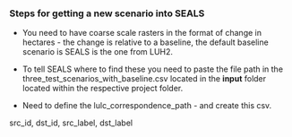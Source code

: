 ### Steps for getting a new scenario into SEALS

-   You need to have coarse scale rasters in the format of change in hectares - the change is relative to a baseline, the default baseline scenario is SEALS is the one from LUH2.

-   To tell SEALS where to find these you need to paste the file path in the three_test_scenarios_with_baseline.csv located in the **input** folder located within the respective project folder.

-   Need to define the lulc_correspondence_path - and create this csv.

src_id, dst_id, src_label, dst_label
